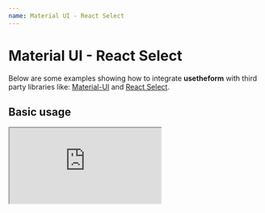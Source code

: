 ---
name: Material UI - React Select
---

# Material UI - React Select

Below are some examples showing how to integrate **usetheform** with third party libraries like: [Material-UI](https://material-ui.com/getting-started/installation/) and [React Select](https://react-select.com/home).

## Basic usage

<iframe
    src="https://codesandbox.io/embed/materialuireactselect-6ufc2?fontsize=14&hidenavigation=1&theme=dark"
    style={{
      width: "100%",
      height: "600px",
      border: 0,
      borderRadius: "4px",
      overflow: "hidden"
    }}
    title="MaterialUI & ReactSelect"
    allow="geolocation; microphone; camera; midi; vr; accelerometer; gyroscope; payment; ambient-light-sensor; encrypted-media; usb"
    sandbox="allow-modals allow-forms allow-popups allow-scripts allow-same-origin"
  />
